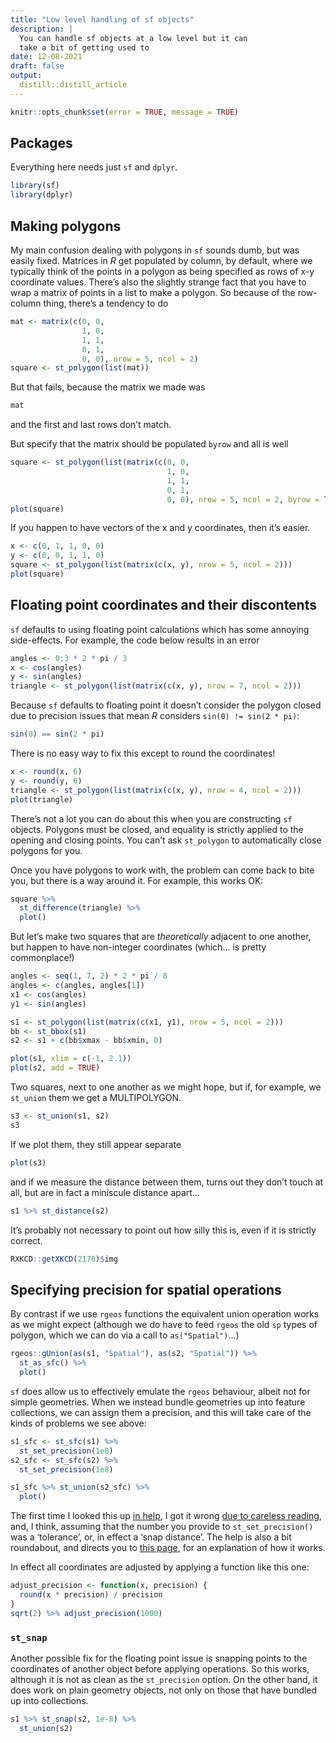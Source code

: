 ```yaml
---
title: "Low level handling of sf objects"
description: |
  You can handle sf objects at a low level but it can 
  take a bit of getting used to
date: 12-08-2021
draft: false
output:
  distill::distill_article
---
```


```r
knitr::opts_chunk$set(error = TRUE, message = TRUE)
```

## Packages
Everything here needs just `sf` and `dplyr`.

```r
library(sf)
library(dplyr)
```

## Making polygons
My main confusion dealing with polygons in `sf` sounds dumb, but was easily fixed. Matrices in *R* get populated by column, by default, where we typically think of the points in a polygon as being specified as rows of x-y coordinate values. There's also the slightly strange fact that you have to wrap a matrix of points in a list to make a polygon. So because of the row-column thing, there's a tendency to do

```r
mat <- matrix(c(0, 0,
                1, 0,
                1, 1,
                0, 1,
                0, 0), nrow = 5, ncol = 2)
square <- st_polygon(list(mat))
```

But that fails, because the matrix we made was

```r
mat
```

and the first and last rows don't match.

But specify that the matrix should be populated `byrow` and all is well

```r
square <- st_polygon(list(matrix(c(0, 0,
                                   1, 0,
                                   1, 1,
                                   0, 1,
                                   0, 0), nrow = 5, ncol = 2, byrow = TRUE)))
plot(square)
```

If you happen to have vectors of the x and y coordinates, then it's easier.

```r
x <- c(0, 1, 1, 0, 0)
y <- c(0, 0, 1, 1, 0)
square <- st_polygon(list(matrix(c(x, y), nrow = 5, ncol = 2)))
plot(square)
```

## Floating point coordinates and their discontents
`sf` defaults to using floating point calculations which has some annoying side-effects. For example, the code below results in an error

```r
angles <- 0:3 * 2 * pi / 3
x <- cos(angles)
y <- sin(angles)
triangle <- st_polygon(list(matrix(c(x, y), nrow = 7, ncol = 2)))
```

Because `sf` defaults to floating point it doesn't consider the polygon closed due to precision issues that mean *R* considers `sin(0) != sin(2 * pi)`:

```r
sin(0) == sin(2 * pi)
```

There is no easy way to fix this except to round the coordinates!

```r
x <- round(x, 6)
y <- round(y, 6)
triangle <- st_polygon(list(matrix(c(x, y), nrow = 4, ncol = 2)))
plot(triangle)
```

There's not a lot you can do about this when you are constructing `sf` objects. Polygons must be closed, and equality is strictly applied to the opening and closing points. You can't ask `st_polygon` to automatically close polygons for you.

Once you have polygons to work with, the problem can come back to bite you, but there is a way around it. For example, this works OK:

```r
square %>% 
  st_difference(triangle) %>%
  plot()
```

But let's make two squares that are _theoretically_ adjacent to one another, but happen to have non-integer coordinates (which... is pretty commonplace!)

```r
angles <- seq(1, 7, 2) * 2 * pi / 8
angles <- c(angles, angles[1])
x1 <- cos(angles)
y1 <- sin(angles)

s1 <- st_polygon(list(matrix(c(x1, y1), nrow = 5, ncol = 2)))
bb <- st_bbox(s1)
s2 <- s1 + c(bb$xmax - bb$xmin, 0)

plot(s1, xlim = c(-1, 2.1))
plot(s2, add = TRUE)
```

Two squares, next to one another as we might hope, but if, for example, we `st_union` them we get a MULTIPOLYGON.

```r
s3 <- st_union(s1, s2)
s3
```

If we plot them, they still appear separate

```r
plot(s3)
```

and if we measure the distance between them, turns out they don't touch at all, but are in fact a miniscule distance apart...

```r
s1 %>% st_distance(s2)
```

It's probably not necessary to point out how silly this is, even if it is strictly correct.

```r
RXKCD::getXKCD(2170)$img
```


## Specifying precision for spatial operations
By contrast if we use `rgeos` functions the equivalent union operation works as we might expect (although we do have to feed `rgeos` the old `sp` types of polygon, which we can do via a call to `as("Spatial")`...)

```r
rgeos::gUnion(as(s1, "Spatial"), as(s2, "Spatial")) %>%
  st_as_sfc() %>%
  plot()
```

`sf` does allow us to effectively emulate the `rgeos` behaviour, albeit not for simple geometries. When we instead bundle geometries up into feature collections, we can assign them a precision, and this will take care of the kinds of problems we see above:

```r
s1_sfc <- st_sfc(s1) %>%
  st_set_precision(1e8)
s2_sfc <- st_sfc(s2) %>%
  st_set_precision(1e8)

s1_sfc %>% st_union(s2_sfc) %>%
  plot()
```

The first time I looked this up [in help](https://r-spatial.github.io/sf/reference/st_precision.html), I got it wrong [due to careless reading](https://github.com/r-spatial/sf/issues/1855), and, I think, assuming that the number you provide to `st_set_precision()` was a 'tolerance', or, in effect a 'snap distance'. The help is also a bit roundabout, and directs you to [this page](https://locationtech.github.io/jts/javadoc/org/locationtech/jts/geom/PrecisionModel.html), for an explanation of how it works. 

In effect all coordinates are adjusted by applying a function like this one:

```r
adjust_precision <- function(x, precision) {
  round(x * precision) / precision
}
sqrt(2) %>% adjust_precision(1000)
```

### `st_snap`
Another possible fix for the floating point issue is snapping points to the coordinates of another object before applying operations. So this works, although it is not as clean as the `st_precision` option. On the other hand, it does work on plain geometry objects, not only on those that have bundled up into collections.

```r
s1 %>% st_snap(s2, 1e-8) %>%
  st_union(s2)
```
